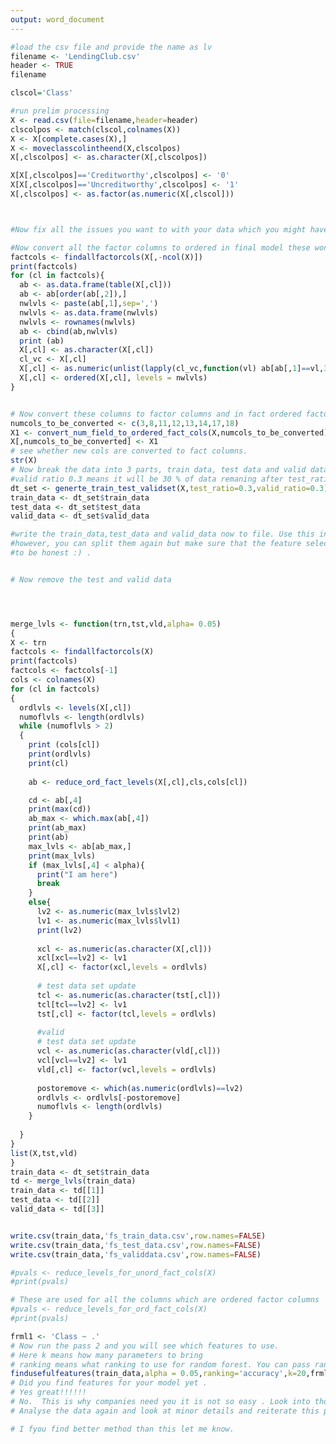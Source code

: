 ```yaml
---
output: word_document
---
```

```r
#load the csv file and provide the name as lv
filename <- 'LendingClub.csv'
header <- TRUE
filename

clscol='Class'

#run prelim processing
X <- read.csv(file=filename,header=header)
clscolpos <- match(clscol,colnames(X))
X <- X[complete.cases(X),]
X <- moveclasscolintheend(X,clscolpos)
X[,clscolpos] <- as.character(X[,clscolpos])

X[X[,clscolpos]=='Creditworthy',clscolpos] <- '0'
X[X[,clscolpos]=='Uncreditworthy',clscolpos] <- '1'
X[,clscolpos] <- as.factor(as.numeric(X[,clscol]))



#Now fix all the issues you want to with your data which you might have got idea from Pass_1 as well as from your own analytics.

#Now convert all the factor columns to ordered in final model these wont be ordered
factcols <- findallfactorcols(X[,-ncol(X)])
print(factcols)
for (cl in factcols){
  ab <- as.data.frame(table(X[,cl]))
  ab <- ab[order(ab[,2]),]
  nwlvls <- paste(ab[,1],sep=',')
  nwlvls <- as.data.frame(nwlvls)
  nwlvls <- rownames(nwlvls)
  ab <- cbind(ab,nwlvls)
  print (ab)
  X[,cl] <- as.character(X[,cl])
  cl_vc <- X[,cl]
  X[,cl] <- as.numeric(unlist(lapply(cl_vc,function(vl) ab[ab[,1]==vl,3])))
  X[,cl] <- ordered(X[,cl], levels = nwlvls)
}


# Now convert these columns to factor columns and in fact ordered factor columns
numcols_to_be_converted <- c(3,8,11,12,13,14,17,18)
X1 <- convert_num_field_to_ordered_fact_cols(X,numcols_to_be_converted)
X[,numcols_to_be_converted] <- X1
# see whether new cols are converted to fact columns.
str(X)
# Now break the data into 3 parts, train data, test data and valid data as feature selection should always be done on train data and never on test and valid data.
#valid ratio 0.3 means it will be 30 % of data remaning after test_ratio has been splitted. so if test_ratio is 0.3 and valid_ratio is 0.3  valid data will be (1-0.3)*0.3 i.e. 0.21 of total data passed
dt_set <- generte_train_test_validset(X,test_ratio=0.3,valid_ratio=0.3)
train_data <- dt_set$train_data
test_data <- dt_set$test_data
valid_data <- dt_set$valid_data

#write the train_data,test_data and valid_data now to file. Use this in 3rd step of modelling.
#however, you can split them again but make sure that the feature selection part is run once or if you want to repeat it on same data
#to be honest :) .


# Now remove the test and valid data




merge_lvls <- function(trn,tst,vld,alpha= 0.05)
{
X <- trn
factcols <- findallfactorcols(X)
print(factcols)
factcols <- factcols[-1]
cols <- colnames(X)
for (cl in factcols)
{
  ordlvls <- levels(X[,cl])  
  numoflvls <- length(ordlvls)
  while (numoflvls > 2)
  {
    print (cols[cl])
    print(ordlvls)
    print(cl)
    
    ab <- reduce_ord_fact_levels(X[,cl],cls,cols[cl])

    cd <- ab[,4]
    print(max(cd))
    ab_max <- which.max(ab[,4])    
    print(ab_max)
    print(ab)
    max_lvls <- ab[ab_max,]
    print(max_lvls)
    if (max_lvls[,4] < alpha){
      print("I am here")
      break
    }
    else{
      lv2 <- as.numeric(max_lvls$lvl2)
      lv1 <- as.numeric(max_lvls$lvl1)
      print(lv2)
      
      xcl <- as.numeric(as.character(X[,cl]))
      xcl[xcl==lv2] <- lv1           
      X[,cl] <- factor(xcl,levels = ordlvls)
      
      # test data set update
      tcl <- as.numeric(as.character(tst[,cl]))
      tcl[tcl==lv2] <- lv1           
      tst[,cl] <- factor(tcl,levels = ordlvls)
      
      #valid
      # test data set update
      vcl <- as.numeric(as.character(vld[,cl]))
      vcl[vcl==lv2] <- lv1           
      vld[,cl] <- factor(vcl,levels = ordlvls)
      
      postoremove <- which(as.numeric(ordlvls)==lv2)
      ordlvls <- ordlvls[-postoremove] 
      numoflvls <- length(ordlvls)
    }  
    
  }
}
list(X,tst,vld)
}
train_data <- dt_set$train_data
td <- merge_lvls(train_data)
train_data <- td[[1]]
test_data <- td[[2]]
valid_data <- td[[3]]


write.csv(train_data,'fs_train_data.csv',row.names=FALSE)
write.csv(train_data,'fs_test_data.csv',row.names=FALSE)
write.csv(train_data,'fs_validdata.csv',row.names=FALSE)

#pvals <- reduce_levels_for_unord_fact_cols(X)
#print(pvals)

# These are used for all the columns which are ordered factor columns
#pvals <- reduce_levels_for_ord_fact_cols(X)
#print(pvals)

frml1 <- 'Class ~ .'
# Now run the pass 2 and you will see which features to use.
# Here k means how many parameters to bring
# ranking means what ranking to use for random forest. You can pass random forest parameters as well.
findusefulfeatures(train_data,alpha = 0.05,ranking='accuracy',k=20,frml1,ntree=10)
# Did you find features for your model yet . 
# Yes great!!!!!!
# No.  This is why companies need you it is not so easy . Look into those graphs
# Analyse the data again and look at minor details and reiterate this process unless you get it right.

# I fyou find better method than this let me know. 
```

